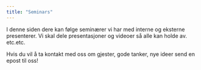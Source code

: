 ---
title: "Seminars"
---

I denne siden dere kan følge seminærer vi har med interne og eksterne presenterer. Vi skal dele presentasjoner og videoer så alle kan holde av. etc.etc.

Hvis du vil å ta kontakt med oss om gjester, gode tanker, nye ideer send en epost til oss!

